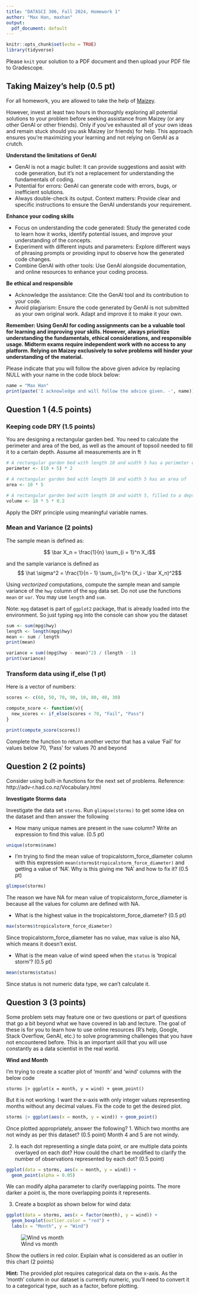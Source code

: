 ```yaml
---
title: "DATASCI 306, Fall 2024, Homework 1"
author: "Max Han, maxhan"
output:
  pdf_document: default
---
```


```r
knitr::opts_chunk$set(echo = TRUE)
library(tidyverse)
```

Please `knit` your solution to a PDF document and then upload your PDF file to Gradescope.

## Taking Maizey's help (0.5 pt)

For all homework, you are allowed to take the help of [Maizey](https://umgpt.umich.edu/maizey/datasci306200fa2024-annarbor). 

However, invest at least two hours in thoroughly exploring all potential solutions to your problem before seeking assistance from Maizey (or any other GenAI or other friends). Only if you've exhausted all of your own ideas and remain stuck should you ask Maizey (or friends) for help. This approach ensures you're maximizing your learning and not relying on GenAI as a crutch.


**Understand the limitations of GenAI**

* GenAI is not a magic bullet: It can provide suggestions and assist with code generation, but it's not a replacement for understanding the fundamentals of coding.
* Potential for errors: GenAI can generate code with errors, bugs, or inefficient solutions. 
* Always double-check its output. Context matters: Provide clear and specific instructions to ensure the GenAI understands your requirement.

**Enhance your coding skills**

* Focus on understanding the code generated: Study the generated code to learn how it works, identify potential issues, and improve your understanding of the concepts.
* Experiment with different inputs and parameters: Explore different ways of phrasing prompts or providing input to observe how the generated code changes.
* Combine GenAI with other tools: Use GenAI alongside documentation, and online resources to enhance your coding process.

**Be ethical and responsible**

* Acknowledge the assistance: Cite the GenAI tool and its contribution to your code.
* Avoid plagiarism: Ensure the code generated by GenAI is not submitted as your own original work. Adapt and improve it to make it your own.

**Remember: Using GenAI for coding assignments can be a valuable tool for learning and improving your skills. However, always prioritize understanding the fundamentals, ethical considerations, and responsible usage. Midterm exams require independent work with no access to any platform. Relying on Maizey exclusively to solve problems will hinder your understanding of the material.**

Please indicate that you will follow the above given advice by replacing NULL with your name in the code block below:

```r
name = "Max Han"
print(paste('I acknowledge and will follow the advice given. -', name))
```


## Question 1 (4.5 points)


### Keeping code DRY (1.5 points)

You are designing a rectangular garden bed. You need to calculate the perimeter and area of the bed, as well as the amount of topsoil needed to fill it to a certain depth. Assume all measurements are in ft

```r
# A rectangular garden bed with length 10 and width 5 has a perimeter of
perimeter <- (10 + 5) * 2

# A rectangular garden bed with length 10 and width 5 has an area of
area <- 10 * 5

# A rectangular garden bed with length 10 and width 5, filled to a depth of 0.2, has a volume of
volume <- 10 * 5 * 0.2

```
Apply the DRY principle using meaningful variable names.



### Mean and Variance (2 points)

The sample mean is defined as:

$$ \bar X_n = \frac{1}{n} \sum_{i = 1}^n X_i$$

and the sample variance is defined as
$$ \hat \sigma^2 = \frac{1}{n - 1} \sum_{i=1}^n (X_i - \bar X_n)^2$$

Using *vectorized* computations, compute the sample mean and sample variance of
the `hwy` column of the `mpg` data set. Do not use the functions `mean` or
`var`. You may use `length` and `sum`.

Note: `mpg` dataset is part of `ggplot2` package, that is already loaded into the environment. So just typing `mpg` into the console can show you the dataset

```r
sum <- sum(mpg$hwy) 
length <- length(mpg$hwy)
mean <- sum / length
print(mean)
```

```r
variance = sum((mpg$hwy - mean)^2) / (length - 1)
print(variance)
```


### Transform data using if_else (1 pt)

Here is a vector of numbers:

```r
scores <- c(60, 50, 70, 90, 10, 80, 40, 30)

compute_score <- function(v){
  new_scores <- if_else(scores < 70, "Fail", "Pass")
}

print(compute_score(scores))
```

Complete the function to return another vector that has a value 'Fail' for values below 70, 'Pass' for values 70 and beyond 



## Question 2 (2 points)

Consider using built-in functions for the next set of problems. Reference: http://adv-r.had.co.nz/Vocabulary.html


**Investigate Storms data**

Investigate the data set `storms`. Run `glimpse(storms)` to get some idea on the dataset and then answer the following

* How many unique names are present in the `name` column? Write an expression to find this value. (0.5 pt)

```r
unique(storms$name)
```

* I'm trying to find the mean value of tropicalstorm_force_diameter column with this expression `mean(storms$tropicalstorm_force_diameter)` and getting a value of 'NA'.  Why is this giving me 'NA' and how to fix it? (0.5 pt)

```r
glimpse(storms)
```
The reason we have NA for mean value of tropicalstorm_force_diameter is because all the values for column are defined with NA.

* What is the highest value in the tropicalstorm_force_diameter? (0.5 pt)

```r
max(storms$tropicalstorm_force_diameter)
```

Since tropicalstorm_force_diameter has no value, max value is also NA, which means it doesn't exist.

* What is the mean value of wind speed when the `status` is 'tropical storm'? (0.5 pt)

```r
mean(storms$status)
```
Since status is not numeric data type, we can't calculate it.



## Question 3 (3 points)


Some problem sets may feature one or two questions or part of questions that go a bit beyond what we have covered in lab and lecture. The goal of these is for you to learn how to use online resources (R's help, Google, Stack Overflow, GenAI, etc.) to solve programming challenges that you have not encountered before. This is an important skill that you will use constantly as a data scientist in the real world.

**Wind and Month**

I'm trying to create a scatter plot of 'month' and 'wind' columns with the below code

`storms |> ggplot(x = month, y = wind) + geom_point()`

But it is not working. I want the x-axis with only integer values representing months without any decimal values. Fix the code to get the desired plot.

```r
storms |> ggplot(aes(x = month, y = wind)) + geom_point()
```

Once plotted appropriately, answer the following?
1. Which two months are not windy as per this dataset? (0.5 point)
Month 4 and 5 are not windy.

2. Is each dot representing a single data point, or are multiple data points overlayed on each dot? How could the chart be modified to clarify the number of observations represented by each dot? (0.5 point)

```r
ggplot(data = storms, aes(x = month, y = wind)) +
  geom_point(alpha = 0.05)
```
We can modify alpha parameter to clarify overlapping points. The more darker a point is, the more overlapping points it represents.

3. Create a boxplot as shown below for wind data:

```r
ggplot(data = storms, aes(x = factor(month), y = wind)) +
  geom_boxplot(outlier.color = "red") +
  labs(x = "Month", y = "Wind")
```


![Wind vs month](wind-box-plot.png) 

Show the outliers in red color. 
Explain what is considered as an outlier in this chart (2 points)

**Hint:** The provided plot requires categorical data on the x-axis. As the 'month' column in our dataset is currently numeric, you'll need to convert it to a categorical type, such as a factor, before plotting.





